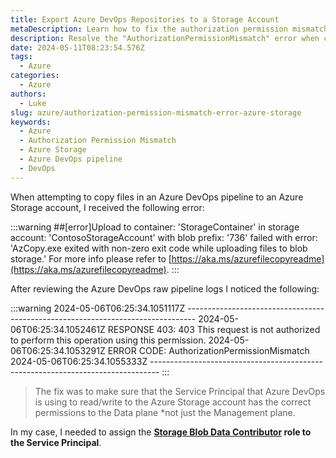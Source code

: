 ```yaml
---
title: Export Azure DevOps Repositories to a Storage Account
metaDescription: Learn how to fix the authorization permission mismatch error when copying files to an Azure Storage account in Azure DevOps pipeline.
description: Resolve the "AuthorizationPermissionMismatch" error when copying files to Azure Storage in Azure DevOps pipeline.
date: 2024-05-11T08:23:54.576Z
tags:
  - Azure
categories:
  - Azure
authors:
  - Luke
slug: azure/authorization-permission-mismatch-error-azure-storage
keywords:
  - Azure
  - Authorization Permission Mismatch
  - Azure Storage
  - Azure DevOps pipeline
  - DevOps
---
```


When attempting to copy files in an Azure DevOps pipeline to an Azure Storage account, I received the following error:

:::warning
##[error]Upload to container: 'StorageContainer' in storage account: 'ContosoStorageAccount' with blob prefix: '736' failed with error: 'AzCopy.exe exited with non-zero exit code while uploading files to blob storage.' For more info please refer to [https://aka.ms/azurefilecopyreadme](https://aka.ms/azurefilecopyreadme).
:::

<!-- truncate -->

After reviewing the Azure DevOps raw pipeline logs I noticed the following:

:::warning
2024-05-06T06:25:34.1051117Z --------------------------------------------------------------------------------
2024-05-06T06:25:34.1052461Z RESPONSE 403: 403 This request is not authorized to perform this operation using this permission.
2024-05-06T06:25:34.1053291Z ERROR CODE: AuthorizationPermissionMismatch
2024-05-06T06:25:34.1055333Z --------------------------------------------------------------------------------
:::


>The fix was to make sure that the Service Principal that Azure DevOps is using to read/write to the Azure Storage account has the correct permissions to the Data plane *not just the Management plane. 

In my case, I needed to assign the  **[Storage Blob Data Contributor](https://learn.microsoft.com/azure/role-based-access-control/built-in-roles?WT.mc_id=AZ-MVP-5004796#storage) role to the Service Principal**.

